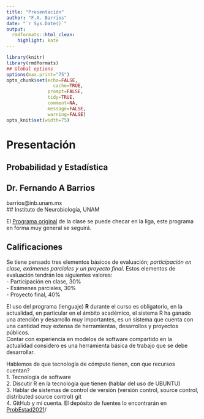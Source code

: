 ```yaml
---
title: "Presentación"
author: "F.A. Barrios"
date: "`r Sys.Date()`"
output:
  rmdformats::html_clean:
    highlight: kate
---
```



```r
library(knitr)
library(rmdformats)
## Global options
options(max.print="75")
opts_chunk$set(echo=FALSE,
	             cache=TRUE,
               prompt=FALSE,
               tidy=TRUE,
               comment=NA,
               message=FALSE,
               warning=FALSE)
opts_knit$set(width=75)
```
# Presentación  
## Probabilidad y Estadística  
## Dr. Fernando A Barrios  
barrios@inb.unam.mx  
## Instituto de Neurobiología, UNAM  

El [Programa original](https://fabarrios.github.io/ProbEstad2021/ProgramaOriginal.md)
de la clase se puede checar en la liga, este programa en forma muy general se
seguirá.

## Calificaciones  

Se tiene pensado tres elementos básicos de evaluación; *participación en clase, exámenes parciales y un proyecto final*. Estos elementos de evaluación 
tendrán los siguientes valores:  
- Participación en clase, 30%  
- Exámenes parciales, 30%  
- Proyecto final, 40%  

El uso del programa (lenguaje) **R** durante el curso es obligatorio, en la actualidad, en particular en el ámbito académico, el sistema R ha ganado 
una atención y desarrollo muy importantes, es un sistema que cuenta con una cantidad muy extensa de herramientas, desarrollos y proyectos públicos.  
Contar con experiencia en modelos de software compartido en la actualidad considero es una herramienta básica de trabajo que se debe desarrollar.  

Hablemos de que tecnología de cómputo tienen, con que recursos cuentan?    
1. Tecnología de software  
2. Discutir R en la tecnología que tienen (hablar del uso de UBUNTU)  
3. Hablar de sistemas de control de versión (versión control, source control, distributed source control) git  
4. GitHub y mi cuenta. El depósito de fuentes lo encontrarán en [ProbEstad2021](https://fabarrios.github.io/ProbEstad2021/)/  
